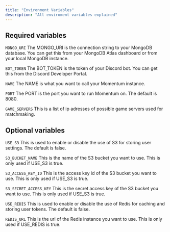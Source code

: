 ```yaml
---
title: "Environment Variables"
description: "All enviroment variables explained"
---
```


## Required variables

`MONGO_URI`
The MONGO_URI is the connection string to your MongoDB database. You can get this from your MongoDB Atlas dashboard or from your local MongoDB instance.

`BOT_TOKEN`
The BOT_TOKEN is the token of your Discord bot. You can get this from the Discord Developer Portal.

`NAME`
The NAME is what you want to call your Momentum instance.

`PORT`
The PORT is the port you want to run Momentum on. The default is 8080.

`GAME_SERVERS`
This is a list of ip adresses of possible game servers used for matchmaking.

## Optional variables

`USE_S3`
This is used to enable or disable the use of S3 for storing user settings. The default is false.

`S3_BUCKET_NAME`
This is the name of the S3 bucket you want to use. This is only used if USE_S3 is true.

`S3_ACCESS_KEY_ID`
This is the access key id of the S3 bucket you want to use. This is only used if USE_S3 is true.

`S3_SECRET_ACCESS_KEY`
This is the secret access key of the S3 bucket you want to use. This is only used if USE_S3 is true.

`USE_REDIS`
This is used to enable or disable the use of Redis for caching and storing user tokens. The default is false.

`REDIS_URL`
This is the url of the Redis instance you want to use. This is only used if USE_REDIS is true.
